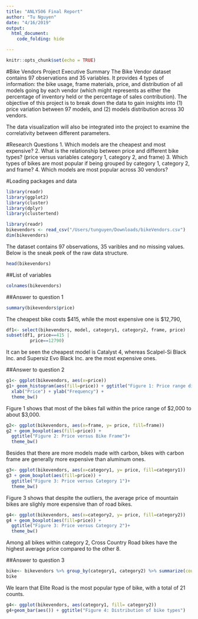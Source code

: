 ```yaml
---
title: "ANLY506 Final Report"
author: "Tu Nguyen"
date: "4/16/2019"
output: 
  html_document:
    code_folding: hide 

---
```


```r
knitr::opts_chunk$set(echo = TRUE)
```

#Bike Vendors Project Executive Summary 
The Bike Vendor dataset contains 97 observations and 35 variables. It provides 4 types of information: the bike usage, frame materials, price, and distribution of all models going by each vendor (which might represents as either the percentage of inventory held or the percentage of sales contribution). The objective of this project is to break down the data to gain insights into (1) price variation between 97 models, and (2) models distribution across 30 vendors. 

The data visualization will also be integrated into the project to examine the correlativity between different parameters. 

#Research Questions
1. Which models are the cheapest and most expensive? 
2. What is the relationship between price and different bike types? (price versus variables category 1, category 2, and frame)
3. Which types of bikes are most popular if being grouped by category 1, category 2, and frame?
4. Which models are most popular across 30 vendors? 

#Loading packages and data

```r

library(readr)
library(ggplot2)
library(cluster)
library(dplyr)
library(clustertend)

```

```r
library(readr)
bikevendors <- read_csv("/Users/tunguyen/Downloads/bikeVendors.csv")
dim(bikevendors)
```
The dataset contains 97 observations, 35 varibles and no missing values. 
Below is the sneak peek of the raw data structure. 
```r
head(bikevendors)
```
##List of variables
```r
colnames(bikevendors)
```

##Answer to question 1
```r
summary(bikevendors$price)
```
The cheapest bike costs $415, while the most expensive one is $12,790,  

```r
df1<- select(bikevendors, model, category1, category2, frame, price)
subset(df1, price==415 |
         price==12790)
```
It can be seen the cheapest model is Catalyst 4, whereas Scalpel-Si Black Inc. and Supersiz Evo Black Inc. are the most expensive ones. 

##Answer to question 2

```r
g1<- ggplot(bikevendors, aes(x=price))
g1+ geom_histogram(aes(fill=price)) + ggtitle("Figure 1: Price range distribution") +
  xlab("Price") + ylab("Frequency") +
  theme_bw()
```
Figure 1 shows that most of the bikes fall within the price range of $2,000 to about $3,000. 

```r
g2<- ggplot(bikevendors, aes(x=frame, y= price, fill=frame))
g2 + geom_boxplot(aes(fill=price)) +
  ggtitle("Figure 2: Price versus Bike Frame")+
  theme_bw()
```

Besides that there are more models made with carbon, bikes with carbon frame are generally more expensive than aluminum ones. 
```r
g3<- ggplot(bikevendors, aes(x=category1, y= price, fill=category1))
g3 + geom_boxplot(aes(fill=price)) +
  ggtitle("Figure 3: Price versus Category 1")+
  theme_bw()
```
Figure 3 shows that despite the outliers, the average price of mountain bikes are slighly more expensive than of road bikes. 

```r
g4<- ggplot(bikevendors, aes(x=category2, y= price, fill=category2))
g4 + geom_boxplot(aes(fill=price)) +
  ggtitle("Figure 3: Price versus Category 2")+
  theme_bw()
```
Among all bikes within category 2, Cross Country Road bikes have the highest average price compared to the other 8.

##Answer to question 3 
```r
bike<- bikevendors %>% group_by(category1, category2) %>% summarize(count = n()) %>% arrange(count)
bike
```

We learn that Elite Road is the most popular type of bike, with a total of 21 counts. 

```r
g4<- ggplot(bikevendors, aes(category1, fill= category2))
g4+geom_bar(aes()) + ggtitle("Figure 4: Distribution of bike types")
```

